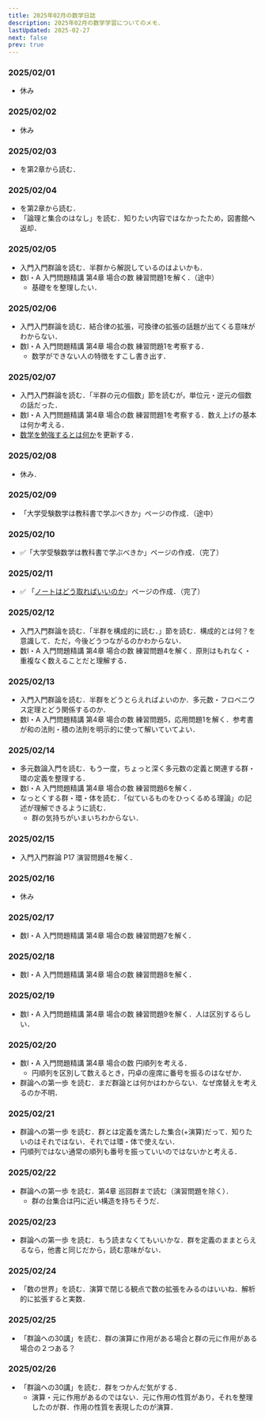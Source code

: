 ```yaml
---
title: 2025年02月の数学日誌
description: 2025年02月の数学学習についてのメモ．
lastUpdated: 2025-02-27
next: false
prev: true
---
```


### 2025/02/01
- 休み

### 2025/02/02
- 休み

### 2025/02/03
- <BookUnderstandingGroupsRingsAndFields />を第2章から読む．

### 2025/02/04
- <BookUnderstandingGroupsRingsAndFields />を第2章から読む．
- 「論理と集合のはなし」を読む．知りたい内容ではなかったため，図書館へ返却．

### 2025/02/05
- 入門入門群論を読む．半群から解説しているのはよいかも．
- 数Ⅰ・A 入門問題精講 第4章 場合の数 練習問題1を解く．（途中）
  - 基礎をを整理したい．

### 2025/02/06
- 入門入門群論を読む．結合律の拡張，可換律の拡張の話題が出てくる意味がわからない．
- 数Ⅰ・A 入門問題精講 第4章 場合の数 練習問題1を考察する．
  - 数学ができない人の特徴をすこし書き出す．

### 2025/02/07
- 入門入門群論を読む．「半群の元の個数」節を読むが，単位元・逆元の個数の話だった．
- 数Ⅰ・A 入門問題精講 第4章 場合の数 練習問題1を考察する．数え上げの基本は何か考える．
- [数学を勉強するとは何か](/other/0001_how_to_study_math/)を更新する．

### 2025/02/08
- 休み．

### 2025/02/09
- 「大学受験数学は教科書で学ぶべきか」ページの作成．（途中）

### 2025/02/10
- :white_check_mark:「大学受験数学は教科書で学ぶべきか」ページの作成．（完了）

### 2025/02/11
- :white_check_mark: 「[ノートはどう取ればいいのか](/other/0010_tips_for_taking_notes/)」ページの作成．（完了）

### 2025/02/12
- 入門入門群論を読む．「半群を構成的に読む．」節を読む．構成的とは何？を意識して．ただ，今後どうつながるのかわからない．
- 数Ⅰ・A 入門問題精講 第4章 場合の数 練習問題4を解く．原則はもれなく・重複なく数えることだと理解する．

### 2025/02/13
- 入門入門群論を読む．半群をどうとらえればよいのか．多元数・フロベニウス定理とどう関係するのか．
- 数Ⅰ・A 入門問題精講 第4章 場合の数 練習問題5，応用問題1を解く．参考書が和の法則・積の法則を明示的に使って解いていてよい．

### 2025/02/14
- 多元数論入門を読む．もう一度，ちょっと深く多元数の定義と関連する群・環の定義を整理する．
- 数Ⅰ・A 入門問題精講 第4章 場合の数 練習問題6を解く．
- なっとくする群・環・体を読む．「似ているものをひっくるめる理論」の記述が理解できるように読む．
  - 群の気持ちがいまいちわからない．

### 2025/02/15
- 入門入門群論 P17 演習問題4を解く． 

### 2025/02/16
- 休み

### 2025/02/17
- 数Ⅰ・A 入門問題精講 第4章 場合の数 練習問題7を解く．

### 2025/02/18
- 数Ⅰ・A 入門問題精講 第4章 場合の数 練習問題8を解く．

### 2025/02/19
- 数Ⅰ・A 入門問題精講 第4章 場合の数 練習問題9を解く．人は区別するらしい．

### 2025/02/20
- 数Ⅰ・A 入門問題精講 第4章 場合の数 円順列を考える．
  - 円順列を区別して数えるとき，円卓の座席に番号を振るのはなぜか．
- 群論への第一歩 を読む．まだ群論とは何かはわからない．なぜ席替えを考えるのか不明． 

### 2025/02/21
- 群論への第一歩 を読む．群とは定義を満たした集合(+演算)だって．知りたいのはそれではない．それでは環・体で使えない．
- 円順列ではない通常の順列も番号を振っていいのではないかと考える．

### 2025/02/22
- 群論への第一歩 を読む．第4章 巡回群まで読む（演習問題を除く）．
  - 群の台集合は円に近い構造を持ちそうだ．

### 2025/02/23
- 群論への第一歩 を読む．もう読まなくてもいいかな．群を定義のままとらえるなら，他書と同じだから，読む意味がない．

### 2025/02/24
- 「数の世界」を読む．演算で閉じる観点で数の拡張をみるのはいいね．解析的に拡張すると実数．

### 2025/02/25
- 「群論への30講」を読む．群の演算に作用がある場合と群の元に作用がある場合の２つある？

### 2025/02/26
- 「群論への30講」を読む．群をつかんだ気がする．
  - 演算・元に作用があるのではない．元に作用の性質があり，それを整理したのが群．作用の性質を表現したのが演算．
